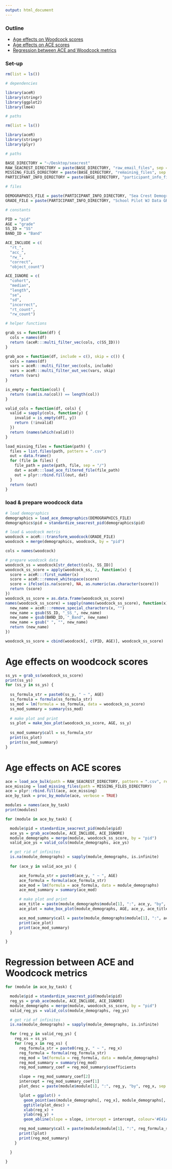 ```yaml
---
output: html_document
---
```


### Outline

- [Age effects on Woodcock scores](#age-effects-on-woodcock-scores)
- [Age effects on ACE scores](#age-effects-on-ace-scores)
- [Regression between ACE and Woodcock metrics](#regression-between-ace-and-woodcock-metrics)

### Set-up

```r

rm(list = ls())

# dependencies

library(aceR)
library(stringr)
library(ggplot2)
library(lme4)

# paths

rm(list = ls())

library(aceR)
library(stringr)
library(plyr)

# paths

BASE_DIRECTORY = "~/Desktop/seacrest"
RAW_SEACREST_DIRECTORY = paste(BASE_DIRECTORY, "raw_email_files", sep = "/")
MISSING_FILES_DIRECTORY = paste(BASE_DIRECTORY, "remaining_files", sep = "/")
PARTICIPANT_INFO_DIRECTORY = paste(BASE_DIRECTORY, "participant_info_files", sep = "/")

# files

DEMOGRAPHICS_FILE = paste(PARTICIPANT_INFO_DIRECTORY, "Sea Crest Demographics.xlsx", sep = "/")
GRADE_FILE = paste(PARTICIPANT_INFO_DIRECTORY, "School Pilot WJ Data GRADE.xlsx", sep = "/")

# constants

PID = "pid"
AGE = "grade"
SS_ID = "SS"
BAND_ID = "Band"

ACE_INCLUDE = c(
  "rt_", 
  "acc_", 
  "rw_",
  "correct", 
  "object_count")

ACE_IGNORE = c(
  "cohort",
  "median",
  "length",
  "se", 
  "sd", 
  "incorrect",
  "rt_count", 
  "rw_count")

# helper functions 

grab_ss = function(df) {
  cols = names(df)
  return (aceR:::multi_filter_vec(cols, c(SS_ID)))
}

grab_ace = function(df, include = c(), skip = c()) {
  cols = names(df)
  vars = aceR:::multi_filter_vec(cols, include)
  vars = aceR:::multi_filter_out_vec(vars, skip)
  return (vars)
}

is_empty = function(col) {
  return (sum(is.na(col)) == length(col))
}

valid_cols = function(df, cols) {
  valid = sapply(cols, function(y) {
    invalid = is_empty(df[, y])
    return (!invalid)
  })
  return (names(which(valid)))
}

load_missing_files = function(path) {
  files = list.files(path, pattern = ".csv")
  out = data.frame()
  for (file in files) {
    file_path = paste(path, file, sep = "/")
    dat = aceR:::load_ace_filtered_file(file_path)
    out = plyr::rbind.fill(out, dat)
  }
  return (out)
}

```

### load & prepare woodcock data

```r

# load demographics
demographics = load_ace_demographics(DEMOGRAPHICS_FILE)
demographics$pid = standardize_seacrest_pid(demographics$pid)

# load & woodcock metris
woodcock = aceR:::transform_woodcock(GRADE_FILE)
woodcock = merge(demographics, woodcock, by = "pid")

cols = names(woodcock)

# prepare woodcock data
woodcock_ss = woodcock[str_detect(cols, SS_ID)]
woodcock_ss_score = apply(woodcock_ss, 2, function(x) {
  score = aceR:::first_number(x)
  score = aceR:::remove_whitespace(score)
  score = ifelse(is.na(score), NA, as.numeric(as.character(score)))
  return (score)
})
woodcock_ss_score = as.data.frame(woodcock_ss_score)
names(woodcock_ss_score) = sapply(names(woodcock_ss_score), function(x) {
  new_name = aceR:::remove_special_characters(x, "")
  new_name = gsub(SS_ID, "_SS_", new_name)
  new_name = gsub(BAND_ID, "_Band", new_name)
  new_name = gsub(" ", "", new_name)
  return (new_name)
})

woodcock_ss_score = cbind(woodcock[, c(PID, AGE)], woodcock_ss_score)

```

# Age effects on woodcock scores

```r
ss_ys = grab_ss(woodcock_ss_score)
print(ss_ys)
for (ss_y in ss_ys) {
  
  ss_formula_str = paste0(ss_y, " ~ ", AGE)
  ss_formula = formula(ss_formula_str)
  ss_mod = lm(formula = ss_formula, data = woodcock_ss_score)
  ss_mod_summary = summary(ss_mod)
  
  # make plot and print
  ss_plot = make_box_plot(woodcock_ss_score, AGE, ss_y)
  
  ss_mod_summary$call = ss_formula_str
  print(ss_plot)
  print(ss_mod_summary)
}

```

# Age effects on ACE scores

```r

ace = load_ace_bulk(path = RAW_SEACREST_DIRECTORY, pattern = ".csv", recursive = FALSE)
ace_missing = load_missing_files(path = MISSING_FILES_DIRECTORY)
ace = plyr::rbind.fill(ace, ace_missing)
ace_by_task = proc_by_module(ace, verbose = TRUE)

modules = names(ace_by_task)
print(modules)

```

```r

for (module in ace_by_task) {

  module$pid = standardize_seacrest_pid(module$pid)
  ace_ys = grab_ace(module, ACE_INCLUDE, ACE_IGNORE)
  module_demographs = merge(module, woodcock_ss_score, by = "pid")
  valid_ace_ys = valid_cols(module_demographs, ace_ys)

  # get rid of infinites
  is.na(module_demographs) = sapply(module_demographs, is.infinite)
  
  for (ace_y in valid_ace_ys) {

      ace_formula_str = paste0(ace_y, " ~ ", AGE)
      ace_formula = formula(ace_formula_str)
      ace_mod = lm(formula = ace_formula, data = module_demographs)
      ace_mod_summary = summary(ace_mod)

      # make plot and print
      ace_title = paste(module_demographs$module[1], ":", ace_y, "by", AGE)
      ace_plot = make_box_plot(module_demographs, AGE, ace_y, ace_title)

      ace_mod_summary$call = paste(module_demographs$module[1], ":", ace_formula_str, sep = " ")
      print(ace_plot)
      print(ace_mod_summary)
  }

}

```

# Regression between ACE and Woodcock metrics

```r

for (module in ace_by_task) {

  module$pid = standardize_seacrest_pid(module$pid)
  reg_ys = grab_ace(module, ACE_INCLUDE, ACE_IGNORE)
  module_demographs = merge(module, woodcock_ss_score, by = "pid")
  valid_reg_ys = valid_cols(module_demographs, reg_ys)

  # get rid of infinites
  is.na(module_demographs) = sapply(module_demographs, is.infinite)

  for (reg_y in valid_reg_ys) {
    reg_xs = ss_ys
    for (reg_x in reg_xs) {
      reg_formula_str = paste0(reg_y, " ~ ", reg_x)
      reg_formula = formula(reg_formula_str)
      reg_mod = lm(formula = reg_formula, data = module_demographs)
      reg_mod_summary = summary(reg_mod)
      reg_mod_summary_coef = reg_mod_summary$coefficients

      slope = reg_mod_summary_coef[2]
      intercept = reg_mod_summary_coef[1]
      plot_desc = paste(module$module[1], ":", reg_y, "by", reg_x, sep = " ")

      lplot = ggplot() +
        geom_point(aes(module_demographs[, reg_x], module_demographs[, reg_y]), module_demographs, na.rm = TRUE) +
        ggtitle(plot_desc) +
        xlab(reg_x) +
        ylab(reg_y) +
        geom_abline(slope = slope, intercept = intercept, colour='#E41A1C')

      reg_mod_summary$call = paste(module$module[1], ":", reg_formula_str, sep = " ")
      print(lplot)
      print(reg_mod_summary)
    }

  }

}


```

